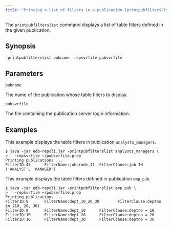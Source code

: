 ```yaml
---
title: "Printing a list of filters in a publication (printpubfilterslist)"
---
```


<div id="print_publications_filters_list" class="registered_link"></div>

The `printpubfilterslist` command displays a list of table filters defined in the given publication.

## Synopsis

```shell
-printpubfilterslist pubname -repsvrfile pubsvrfile
```

## Parameters

`pubname`

The name of the publication whose table filters to display.

`pubsvrfile`

The file containing the publication server login information.

## Examples

This example displays the table filters in publication `analysts_managers`.

```shell
$ java -jar edb-repcli.jar -printpubfilterslist analysts_managers \
>   -repsvrfile ~/pubsvrfile.prop
Printing publications ...
FilterID:47      FilterName:jobgrade_11  FilterClause:job IN ('ANALYST', 'MANAGER')
```

This example displays the table filters defined in publication `emp_pub`.

```shell
$ java -jar edb-repcli.jar -printpubfilterslist emp_pub \
>   -repsvrfile ~/pubsvrfile.prop
Printing publications ...
FilterID:8       FilterName:dept_10_20_30        FilterClause:deptno in (10, 20, 30)
FilterID:9       FilterName:dept_10      FilterClause:deptno = 10
FilterID:10      FilterName:dept_20      FilterClause:deptno = 20
FilterID:16      FilterName:dept_30      FilterClause:deptno = 30
```
